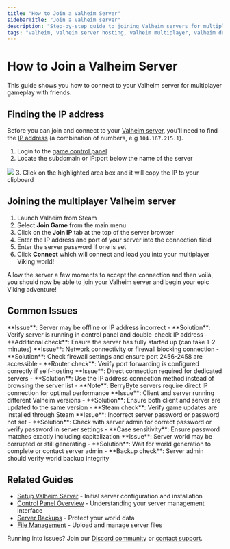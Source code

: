 ```yaml
---
title: "How to Join a Valheim Server"
sidebarTitle: "Join a Valheim server"
description: "Step-by-step guide to joining Valheim servers for multiplayer Viking adventures. Learn how to find your server IP, connect to dedicated servers, and troubleshoot common connection issues for seamless co-op gameplay."
tags: "valheim, valheim server hosting, valheim multiplayer, valheim dedicated server, valheim viking survival"
---
```


# How to Join a Valheim Server

This guide shows you how to connect to your Valheim server for multiplayer gameplay with friends.

## Finding the IP address

Before you can join and connect to your [Valheim server](https://berrybyte.net/valheim-server-hosting), you'll need to find the [IP address](https://whatismyipaddress.com/ip-address) (a combination of numbers, e.g `104.167.215.1`).

1. Login to the [game control panel](https://game.berrybyte.net)
2. Locate the subdomain or IP:port below the name of the server
<Frame>
  <img src="/images/general/join-server.png" />
</Frame>
3. Click on the highlighted area box and it will copy the IP to your clipboard

## Joining the multiplayer Valheim server

1. Launch Valheim from Steam
2. Select **Join Game** from the main menu
3. Click on the **Join IP** tab at the top of the server browser
4. Enter the IP address and port of your server into the connection field
5. Enter the server password if one is set
6. Click **Connect** which will connect and load you into your multiplayer Viking world!

Allow the server a few moments to accept the connection and then voilà, you should now be able to join your Valheim server and begin your epic Viking adventure!

## Common Issues

<AccordionGroup>

<Accordion title='"Failed to connect" error'>
**Issue**: Server may be offline or IP address incorrect
- **Solution**: Verify server is running in control panel and double-check IP address
- **Additional check**: Ensure the server has fully started up (can take 1-2 minutes)
</Accordion>

<Accordion title="Connection timeout when joining">
**Issue**: Network connectivity or firewall blocking connection
- **Solution**: Check firewall settings and ensure port 2456-2458 are accessible
- **Router check**: Verify port forwarding is configured correctly if self-hosting
</Accordion>

<Accordion title="Server not appearing in server list">
**Issue**: Direct connection required for dedicated servers
- **Solution**: Use the IP address connection method instead of browsing the server list
- **Note**: BerryByte servers require direct IP connection for optimal performance
</Accordion>

<Accordion title="Version mismatch error">
**Issue**: Client and server running different Valheim versions
- **Solution**: Ensure both client and server are updated to the same version
- **Steam check**: Verify game updates are installed through Steam
</Accordion>

<Accordion title="Password authentication failed">
**Issue**: Incorrect server password or password not set
- **Solution**: Check with server admin for correct password or verify password in server settings
- **Case sensitivity**: Ensure password matches exactly including capitalization
</Accordion>

<Accordion title="World loading issues">
**Issue**: Server world may be corrupted or still generating
- **Solution**: Wait for world generation to complete or contact server admin
- **Backup check**: Server admin should verify world backup integrity
</Accordion>

</AccordionGroup>

## Related Guides

- [Setup Valheim Server](/games/valheim/setup-server) - Initial server configuration and installation
- [Control Panel Overview](/panel/overview) - Understanding your server management interface
- [Server Backups](/panel/backups) - Protect your world data
- [File Management](/panel/importing-files) - Upload and manage server files

Running into issues? Join our [Discord community](https://berrybyte.net/discord) or [contact support](https://berrybyte.net/tickets).